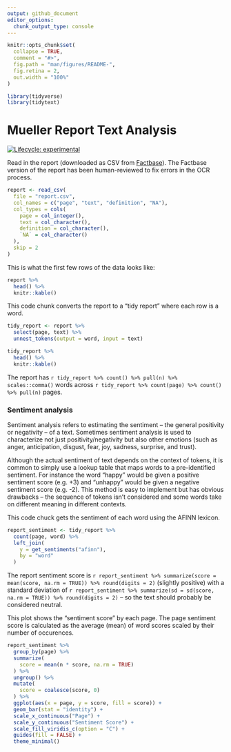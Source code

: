 ```yaml
---
output: github_document
editor_options: 
  chunk_output_type: console
---
```


<!-- README.md is generated from README.Rmd. Please edit that file -->

```r
knitr::opts_chunk$set(
  collapse = TRUE,
  comment = "#>",
  fig.path = "man/figures/README-",
  fig.retina = 2,
  out.width = "100%"
)

library(tidyverse)
library(tidytext)
```
# Mueller Report Text Analysis

<!-- badges: start -->
[![Lifecycle: experimental](https://img.shields.io/badge/lifecycle-experimental-orange.svg)](https://www.tidyverse.org/lifecycle/#experimental)
<!-- badges: end -->

Read in the report (downloaded as CSV from [Factbase](https:// f2.link/mr-sheet)). The Factbase version of the report has been human-reviewed to fix errors in the OCR process.

```r
report <- read_csv(
  file = "report.csv",
  col_names = c("page", "text", "definition", "NA"),
  col_types = cols(
    page = col_integer(),
    text = col_character(),
    definition = col_character(),
    `NA` = col_character()
  ),
  skip = 2
)
```

This is what the first few rows of the data looks like:

```r
report %>%
  head() %>%
  knitr::kable()
```

This code chunk converts the report to a "tidy report" where each row is a word.

```r
tidy_report <- report %>%
  select(page, text) %>%
  unnest_tokens(output = word, input = text)

tidy_report %>%
  head() %>%
  knitr::kable()
```

The report has `r tidy_report %>% count() %>% pull(n) %>% scales::comma()` words across `r tidy_report %>% count(page) %>% count() %>% pull(n)` pages.

### Sentiment analysis

Sentiment analysis refers to estimating the sentiment -- the general positivity or negativity -- of a text. Sometimes sentiment analysis is used to characterize not just positivity/negativity but also other emotions (such as anger, anticipation, disgust, fear, joy, sadness, surprise, and trust).

Although the actual sentiment of text depends on the context of tokens, it is common to simply use a lookup table that maps words to a pre-identified sentiment. For instance the word "happy" would be given a positive sentiment score (e.g. +3) and "unhappy" would be given a negative sentiment score (e.g. -2). This method is easy to implement but has obvious drawbacks -- the sequence of tokens isn't considered and some words take on different meaning in different contexts.

This code chuck gets the sentiment of each word using the AFINN lexicon.

```r
report_sentiment <- tidy_report %>%
  count(page, word) %>%
  left_join(
    y = get_sentiments("afinn"),
    by = "word"
  )
```

The report sentiment score is `r report_sentiment %>% summarize(score = mean(score, na.rm = TRUE)) %>% round(digits = 2)` (slightly positive) with a standard deviation of `r report_sentiment %>% summarize(sd = sd(score, na.rm = TRUE)) %>% round(digits = 2)` -- so the text should probably be considered neutral.

This plot shows the "sentiment score" by each page. The page sentiment score is calculated as the average (mean) of word scores scaled by their number of occurences.

```r
report_sentiment %>%
  group_by(page) %>%
  summarize(
    score = mean(n * score, na.rm = TRUE)
  ) %>%
  ungroup() %>%
  mutate(
    score = coalesce(score, 0)
  ) %>%
  ggplot(aes(x = page, y = score, fill = score)) +
  geom_bar(stat = "identity") +
  scale_x_continuous("Page") +
  scale_y_continuous("Sentiment Score") +
  scale_fill_viridis_c(option = "C") +
  guides(fill = FALSE) +
  theme_minimal()
```


